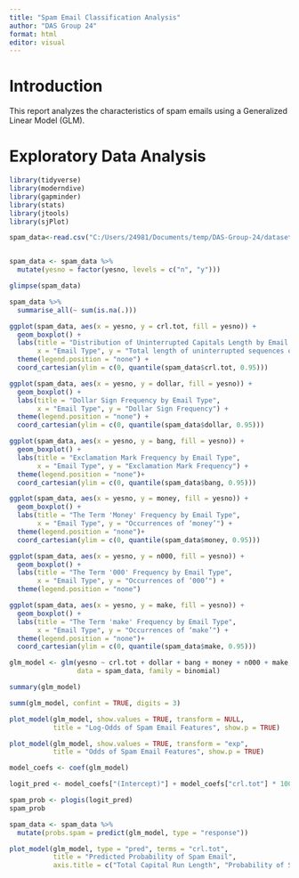 ```yaml
---
title: "Spam Email Classification Analysis"
author: "DAS Group 24"
format: html
editor: visual
---
```


# Introduction

This report analyzes the characteristics of spam emails using a Generalized Linear Model (GLM).

# Exploratory Data Analysis

```r
library(tidyverse)    
library(moderndive)   
library(gapminder)    
library(stats)        
library(jtools)       
library(sjPlot)       
```

```r
spam_data<-read.csv("C:/Users/24981/Documents/temp/DAS-Group-24/dataset24.csv")


spam_data <- spam_data %>%
  mutate(yesno = factor(yesno, levels = c("n", "y")))

glimpse(spam_data)

spam_data %>%
  summarise_all(~ sum(is.na(.)))

ggplot(spam_data, aes(x = yesno, y = crl.tot, fill = yesno)) +
  geom_boxplot() +
  labs(title = "Distribution of Uninterrupted Capitals Length by Email Type",
       x = "Email Type", y = "Total length of uninterrupted sequences of capitals") +
  theme(legend.position = "none") +
  coord_cartesian(ylim = c(0, quantile(spam_data$crl.tot, 0.95)))

ggplot(spam_data, aes(x = yesno, y = dollar, fill = yesno)) +
  geom_boxplot() +
  labs(title = "Dollar Sign Frequency by Email Type",
       x = "Email Type", y = "Dollar Sign Frequency") +
  theme(legend.position = "none") +
  coord_cartesian(ylim = c(0, quantile(spam_data$dollar, 0.95)))

ggplot(spam_data, aes(x = yesno, y = bang, fill = yesno)) +
  geom_boxplot() +
  labs(title = "Exclamation Mark Frequency by Email Type",
       x = "Email Type", y = "Exclamation Mark Frequency") +
  theme(legend.position = "none")+
  coord_cartesian(ylim = c(0, quantile(spam_data$bang, 0.95)))

ggplot(spam_data, aes(x = yesno, y = money, fill = yesno)) +
  geom_boxplot() +
  labs(title = "The Term 'Money' Frequency by Email Type",
       x = "Email Type", y = "Occurrences of ‘money’") +
  theme(legend.position = "none")+
  coord_cartesian(ylim = c(0, quantile(spam_data$money, 0.95)))

ggplot(spam_data, aes(x = yesno, y = n000, fill = yesno)) +
  geom_boxplot() +
  labs(title = "The Term '000' Frequency by Email Type",
       x = "Email Type", y = "Occurrences of ‘000’") +
  theme(legend.position = "none")

ggplot(spam_data, aes(x = yesno, y = make, fill = yesno)) +
  geom_boxplot() +
  labs(title = "The Term 'make' Frequency by Email Type",
       x = "Email Type", y = "Occurrences of ‘make’") +
  theme(legend.position = "none")+
  coord_cartesian(ylim = c(0, quantile(spam_data$make, 0.95)))

glm_model <- glm(yesno ~ crl.tot + dollar + bang + money + n000 + make, 
                 data = spam_data, family = binomial)

summary(glm_model)

summ(glm_model, confint = TRUE, digits = 3)

plot_model(glm_model, show.values = TRUE, transform = NULL,
           title = "Log-Odds of Spam Email Features", show.p = TRUE)

plot_model(glm_model, show.values = TRUE, transform = "exp",
           title = "Odds of Spam Email Features", show.p = TRUE)

model_coefs <- coef(glm_model)

logit_pred <- model_coefs["(Intercept)"] + model_coefs["crl.tot"] * 100

spam_prob <- plogis(logit_pred)
spam_prob

spam_data <- spam_data %>%
  mutate(probs.spam = predict(glm_model, type = "response"))

plot_model(glm_model, type = "pred", terms = "crl.tot",
           title = "Predicted Probability of Spam Email",
           axis.title = c("Total Capital Run Length", "Probability of Spam Email"))
```

